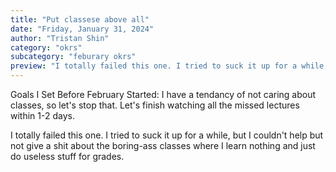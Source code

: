 ```yaml
---
title: "Put classese above all"
date: "Friday, January 31, 2024"
author: "Tristan Shin"
category: "okrs"
subcategory: "feburary okrs"
preview: "I totally failed this one. I tried to suck it up for a while, but I couldn't help but not give a shit about the boring-ass classes where I learn nothing and just do useless stuff for grades..."
---
```


Goals I Set Before February Started: I have a tendancy of not caring about classes, so let's stop that. Let's finish watching all the missed lectures within 1-2 days.

I totally failed this one. I tried to suck it up for a while, but I couldn't help but not give a shit about the boring-ass classes where I learn nothing and just do useless stuff for grades.
